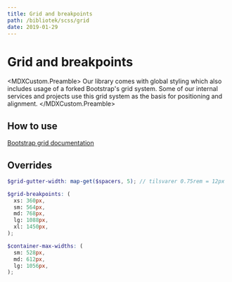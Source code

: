 ```yaml
---
title: Grid and breakpoints
path: /bibliotek/scss/grid
date: 2019-01-29
---
```



# Grid and breakpoints

<MDXCustom.Preamble>
  Our library comes with global styling which also includes usage of a forked Bootstrap's grid system. Some of our internal services and
  projects use this grid system as the basis for positioning and alignment.
</MDXCustom.Preamble>

## How to use

[Bootstrap grid documentation](https://getbootstrap.com/docs/4.1/layout/grid/)

## Overrides

```scss
$grid-gutter-width: map-get($spacers, 5); // tilsvarer 0.75rem = 12px

$grid-breakpoints: (
  xs: 360px,
  sm: 564px,
  md: 768px,
  lg: 1088px,
  xl: 1450px,
);

$container-max-widths: (
  sm: 528px,
  md: 612px,
  lg: 1056px,
);
```
